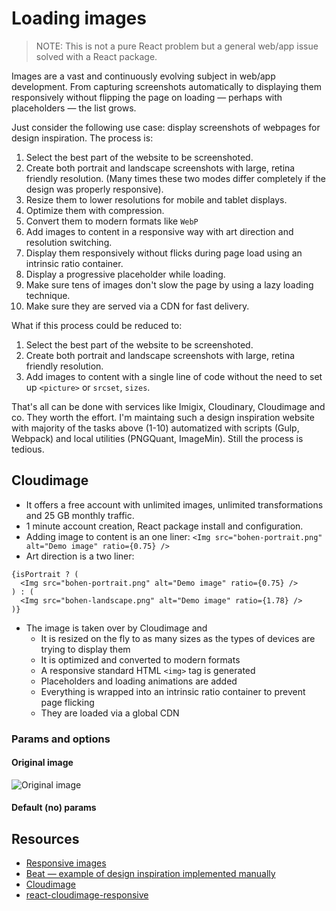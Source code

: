 
<Meta title="Loading images" component={LoadingImages} />

# Loading images

> NOTE: This is not a pure React problem but a general web/app issue solved with a React package.

Images are a vast and continuously evolving subject in web/app development. From capturing screenshots automatically to displaying them responsively without flipping the page on loading — perhaps with placeholders — the list grows.

Just consider the following use case: display screenshots of webpages for design inspiration. The process is:

1. Select the best part of the website to be screenshoted.
2. Create both portrait and landscape screenshots with large, retina friendly resolution. (Many times these two modes differ completely if the design was properly responsive).
3. Resize them to lower resolutions for mobile and tablet displays.
4. Optimize them with compression.
5. Convert them to modern formats like `WebP`
6. Add images to content in a responsive way with art direction and resolution switching.
7. Display them responsively without flicks during page load using an intrinsic ratio container.
8. Display a progressive placeholder while loading.
9. Make sure tens of images don't slow the page by using a lazy loading technique.
10. Make sure they are served via a CDN for fast delivery.

What if this process could be reduced to:

1. Select the best part of the website to be screenshoted.
2. Create both portrait and landscape screenshots with large, retina friendly resolution.
3. Add images to content with a single line of code without the need to set up `<picture>` or `srcset`, `sizes`.

That's all can be done with services like Imigix, Cloudinary, Cloudimage and co. They worth the effort. I'm maintaing such a design inspiration website with majority of the tasks above (1-10) automatized with scripts (Gulp, Webpack) and local utilities (PNGQuant, ImageMin). Still the process is tedious.

## Cloudimage

- It offers a free account with unlimited images, unlimited transformations and 25 GB monthly traffic.
- 1 minute account creation, React package install and configuration.
- Adding image to content is an one liner: `<Img src="bohen-portrait.png" alt="Demo image" ratio={0.75} />`
- Art direction is a two liner:

```
{isPortrait ? (
  <Img src="bohen-portrait.png" alt="Demo image" ratio={0.75} />
) : (
  <Img src="bohen-landscape.png" alt="Demo image" ratio={1.78} />
)}
```

- The image is taken over by Cloudimage and
  - It is resized on the fly to as many sizes as the types of devices are trying to display them
  - It is optimized and converted to modern formats
  - A responsive standard HTML `<img>` tag is generated
  - Placeholders and loading animations are added
  - Everything is wrapped into an intrinsic ratio container to prevent page flicking
  - They are loaded via a global CDN

<Preview>
  <Story name="Art direction with Cloudinary">
    <LoadingImages images={true} />
  </Story>
</Preview>

### Params and options

#### Original image

![Original image](performance-rerenders.png)

#### Default (no) params

<Preview>
  <Story name="Simple image">
    <LoadingImages src="performance-rerenders.png" />
  </Story>
</Preview>

## Resources

- [Responsive images](https://developer.mozilla.org/en-US/docs/Learn/HTML/Multimedia_and_embedding/Responsive_images)
- [Beat &mdash; example of design inspiration implemented manually](https://github.com/metamn/beat)
- [Cloudimage](https://www.cloudimage.io)
- [react-cloudimage-responsive](https://github.com/scaleflex/react-cloudimage-responsive)
